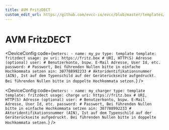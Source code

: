 ```yaml
---
title: AVM FritzDECT
custom_edit_url: https://github.com/evcc-io/evcc/blob/master/templates/definition/meter/fritzdect.yaml
---
```



# AVM FritzDECT

<DeviceFeatures features="" />

<Tabs>
<TabItem value="pv" label="PV" default>

<DeviceConfig code={`meters:
    - name: my_pv
      type: template
      template: fritzdect
      usage: pv
      uri: https://fritz.box # URI, HTTP(S) Adresse (optional)
      user: # Benutzerkonto, bspw. E-Mail Adresse, User Id, etc.
      password: # Passwort, Bei führenden Nullen bitte in einfache Hochkommata setzen
      ain: 307788992233 # Aktoridentifikationsnummer (AIN), Ist auf dem Typenschild auf der Geräterückseite aufgedruckt. Bei führenden Nullen bitte in doppelte Hochkommata setzen.`}  />

</TabItem>
<TabItem value="charge" label="Wallbox">

<DeviceConfig code={`meters:
    - name: my_charger
      type: template
      template: fritzdect
      usage: charge
      uri: https://fritz.box # URI, HTTP(S) Adresse (optional)
      user: # Benutzerkonto, bspw. E-Mail Adresse, User Id, etc.
      password: # Passwort, Bei führenden Nullen bitte in einfache Hochkommata setzen
      ain: 307788992233 # Aktoridentifikationsnummer (AIN), Ist auf dem Typenschild auf der Geräterückseite aufgedruckt. Bei führenden Nullen bitte in doppelte Hochkommata setzen.`}  />

</TabItem>
</Tabs>

